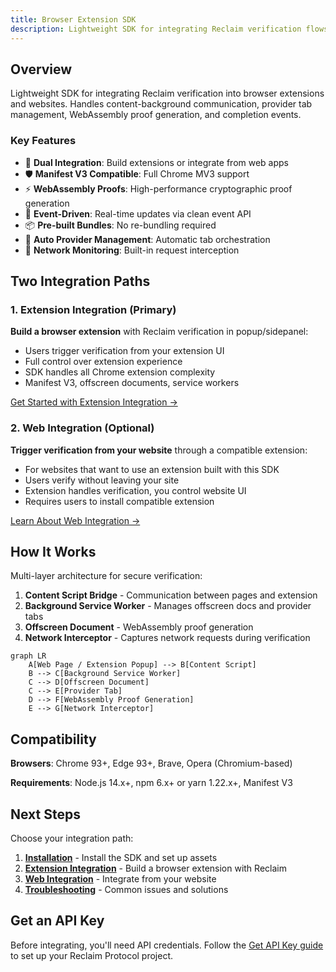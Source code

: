 ```yaml
---
title: Browser Extension SDK
description: Lightweight SDK for integrating Reclaim verification flows into browser extensions and websites with Chrome Manifest V3 support
---
```


## Overview

Lightweight SDK for integrating Reclaim verification into browser extensions and websites. Handles content-background communication, provider tab management, WebAssembly proof generation, and completion events.

### Key Features

- 🔌 **Dual Integration**: Build extensions or integrate from web apps
- 🛡️ **Manifest V3 Compatible**: Full Chrome MV3 support
- ⚡ **WebAssembly Proofs**: High-performance cryptographic proof generation
- 🔄 **Event-Driven**: Real-time updates via clean event API
- 📦 **Pre-built Bundles**: No re-bundling required
- 🎯 **Auto Provider Management**: Automatic tab orchestration
- 🔐 **Network Monitoring**: Built-in request interception

## Two Integration Paths

### 1. Extension Integration (Primary)

**Build a browser extension** with Reclaim verification in popup/sidepanel:
- Users trigger verification from your extension UI
- Full control over extension experience
- SDK handles all Chrome extension complexity
- Manifest V3, offscreen documents, service workers

[Get Started with Extension Integration →](/browser-extension/extension-integration)

### 2. Web Integration (Optional)

**Trigger verification from your website** through a compatible extension:
- For websites that want to use an extension built with this SDK
- Users verify without leaving your site
- Extension handles verification, you control website UI
- Requires users to install compatible extension

[Learn About Web Integration →](/browser-extension/web-integration)

## How It Works

Multi-layer architecture for secure verification:

1. **Content Script Bridge** - Communication between pages and extension
2. **Background Service Worker** - Manages offscreen docs and provider tabs
3. **Offscreen Document** - WebAssembly proof generation
4. **Network Interceptor** - Captures network requests during verification

```mermaid
graph LR
    A[Web Page / Extension Popup] --> B[Content Script]
    B --> C[Background Service Worker]
    C --> D[Offscreen Document]
    C --> E[Provider Tab]
    D --> F[WebAssembly Proof Generation]
    E --> G[Network Interceptor]
```

## Compatibility

**Browsers**: Chrome 93+, Edge 93+, Brave, Opera (Chromium-based)

**Requirements**: Node.js 14.x+, npm 6.x+ or yarn 1.22.x+, Manifest V3

## Next Steps

Choose your integration path:

1. **[Installation](/browser-extension/installation)** - Install the SDK and set up assets
2. **[Extension Integration](/browser-extension/extension-integration)** - Build a browser extension with Reclaim
3. **[Web Integration](/browser-extension/web-integration)** - Integrate from your website
4. **[Troubleshooting](/browser-extension/troubleshooting)** - Common issues and solutions

## Get an API Key

Before integrating, you'll need API credentials. Follow the [Get API Key guide](/api-key) to set up your Reclaim Protocol project.
